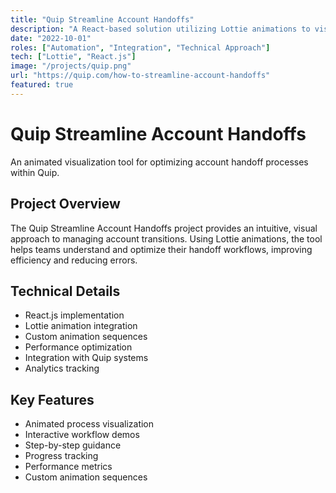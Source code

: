 ```yaml
---
title: "Quip Streamline Account Handoffs"
description: "A React-based solution utilizing Lottie animations to visualize and optimize account handoff processes within Quip."
date: "2022-10-01"
roles: ["Automation", "Integration", "Technical Approach"]
tech: ["Lottie", "React.js"]
image: "/projects/quip.png"
url: "https://quip.com/how-to-streamline-account-handoffs"
featured: true
---
```


# Quip Streamline Account Handoffs

An animated visualization tool for optimizing account handoff processes within Quip.

## Project Overview

The Quip Streamline Account Handoffs project provides an intuitive, visual approach to managing account transitions. Using Lottie animations, the tool helps teams understand and optimize their handoff workflows, improving efficiency and reducing errors.

## Technical Details

- React.js implementation
- Lottie animation integration
- Custom animation sequences
- Performance optimization
- Integration with Quip systems
- Analytics tracking

## Key Features

- Animated process visualization
- Interactive workflow demos
- Step-by-step guidance
- Progress tracking
- Performance metrics
- Custom animation sequences
